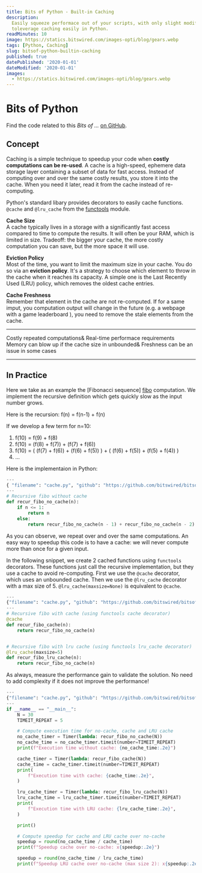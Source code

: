 ```yaml
---
title: Bits of Python - Built-in Caching
description:
  Easily squeeze performace out of your scripts, with only slight modifications. Learn how
  toleverage caching easily in Python.
readMinutes: 10
image: https://statics.bitswired.com/images-opti/blog/gears.webp
tags: [Python, Caching]
slug: bitsof-python-builtin-caching
published: true
datePublished: '2020-01-01'
dateModified: '2020-01-01'
images:
  - https://statics.bitswired.com/images-opti/blog/gears.webp
---
```


# Bits of Python

Find the code related to this _Bits of ..._ [on GitHub][github repo].

## Concept

Caching is a simple technique to speedup your code when **costly computations can be re-used**. A
cache is a high-speed, ephemere data storage layer containing a subset of data for fast access.
Instead of computing over and over the same costly results, you store it into the cache. When you
need it later, read it from the cache instead of re-computing.

Python's standard libary provides decorators to easily cache functions. `@cache` and `@lru_cache`
from the [functools][functools] module.

**Cache Size** <br/> A cache typically lives in a storage with a significantly fast access compared
to time to compute the results. It will often be your RAM, which is limited in size. Tradeoff: the
bigger your cache, the more costly computation you can save, but the more space it will use.

**Eviction Policy** <br/> Most of the time, you want to limit the maximum size in your cache. You do
so via an **eviction policy**. It's a strategy to choose which element to throw in the cache when it
reaches its capacity. A simple one is the Last Recently Used (LRU) policy, which removes the oldest
cache entries.

**Cache Freshness** <br/> Remember that element in the cache are not re-computed. If for a same
imput, you computation output will change in the future (e.g. a webpage with a game leaderboard ),
you need to remove the stale elements from the cache.

---

<InfoWarnSection>
  <InfoBlock>
      Costly repeated computations&
      Real-time performace requirements

  </InfoBlock>
  <WarnBlock>
      Memory can blow up if the cache size in unbounded&
      Freshness can be an issue in some cases
  </WarnBlock>
</InfoWarnSection>

---

## In Practice

Here we take as an example the [Fibonacci sequence] [fibo] computation. We implement the recursive
definition which gets quickly slow as the input number grows.

Here is the recursion: f(n) = f(n-1) + f(n)

If we develop a few term for n=10:

1. f(10) = f(9) + f(8)
2. f(10) = (f(8) + f(7)) + (f(7) + f(6))
3. f(10) = ( (f(7) + f(6)) + (f(6) + f(5)) ) + ( (f(6) + f(5)) + (f(5) + f(4)) )
4. ...

Here is the implementaion in Python:

```python
---
{ "filename": "cache.py", "github": "https://github.com/bitswired/bitsof/blob/master/python/bits_of_python/caching/cache.py" }
---
# Recursive fibo without cache
def recur_fibo_no_cache(n):
    if n <= 1:
        return n
    else:
        return recur_fibo_no_cache(n - 1) + recur_fibo_no_cache(n - 2)
```

As you can observe, we repeat over and over the same computations. An easy way to speedup this code
is to have a cache: we will never compute more than once for a given input.

In the following snippet, we create 2 cached functions using `functools` decorators. These functions
just call the recursive implementation, but they use a cache to avoid re-computing. First we use the
`@cache` decorator, which uses an unbounded cache. Then we use the `@lru_cache` decorator with a max
size of 5. `@lru_cache(maxsize=None)` is equivalent to `@cache`.

```python
---
{"filename": "cache.py", "github": "https://github.com/bitswired/bitsof/blob/master/python/bits_of_python/caching/cache.py" }
---
# Recursive fibo with cache (using functools cache decorator)
@cache
def recur_fibo_cache(n):
    return recur_fibo_no_cache(n)


# Recursive fibo with lru cache (using functools lru_cache decorator)
@lru_cache(maxsize=5)
def recur_fibo_lru_cache(n):
    return recur_fibo_no_cache(n)
```

As always, measure the performance gain to validate the solution. No need to add complexity if it
does not improve the performance!

```python
---
{"filename": "cache.py", "github": "https://github.com/bitswired/bitsof/blob/master/python/bits_of_python/caching/cache.py", "collapsable": true }
---
if __name__ == "__main__":
    N = 30
    TIMEIT_REPEAT = 5

    # Compute execution time for no-cache, cache and LRU cache
    no_cache_timer = Timer(lambda: recur_fibo_no_cache(N))
    no_cache_time = no_cache_timer.timeit(number=TIMEIT_REPEAT)
    print(f"Execution time without cache: {no_cache_time:.2e}")

    cache_timer = Timer(lambda: recur_fibo_cache(N))
    cache_time = cache_timer.timeit(number=TIMEIT_REPEAT)
    print(
        f"Execution time with cache: {cache_time:.2e}",
    )

    lru_cache_timer = Timer(lambda: recur_fibo_lru_cache(N))
    lru_cache_time = lru_cache_timer.timeit(number=TIMEIT_REPEAT)
    print(
        f"Execution time with LRU cache: {lru_cache_time:.2e}",
    )

    print()

    # Compute speedup for cache and LRU cache over no-cache
    speedup = round(no_cache_time / cache_time)
    print(f"Speedup cache over no-cache: x{speedup:.2e}")

    speedup = round(no_cache_time / lru_cache_time)
    print(f"Speedup LRU cache over no-cache (max size 2): x{speedup:.2e}")
```

[github repo]:
  https://github.com/bitswired/bitsof/blob/master/python/bits_of_python/caching/cache.py
[fibo]: https://en.wikipedia.org/wiki/Fibonacci_number
[functools]: https://docs.python.org/3/library/functools.html

<Box w="100%" h="300px" bgColor="#EEE" rounded="lg" my="1em">
  <LineC xLabel="Execution time" yLabel="N" />
</Box>
